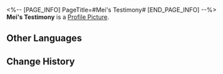 <%-- [PAGE_INFO]
PageTitle=#Mei's Testimony#
[END_PAGE_INFO] --%>
{{Item Infobox
|id          = 140127
|image       = Item Mei's Testimony.png
|type        = Mission Item
|invCategory = Missions
|rarity      = 3
|effect      = 
|description = Testimony that Tantan had recorded at the scene of the incident. It is no simple task to get useful information out of the victim's jumbled statements.
}}
'''Mei's Testimony''' is a [[Profile Picture]].

==Other Languages==
{{Other Languages
|en   = Mei's Testimony
|zhs  = 梅姐证言
|zht  = 梅姐證言
|ja   = バイ姉の証言
|ko   = 메이 씨의 증언
|es   = Testimonio de Mei
|fr   = Témoignage de Mei
|ru   = Показания Мэй
|th   = คำให้การของ Mei
|vi   = Tường Trình Của Chị Mei
|de   = Meis Zeugenaussage
|id   = Kesaksian Mei
|pt   = Testemunho da Mei
}}

==Change History==
{{Change History|1.0}}